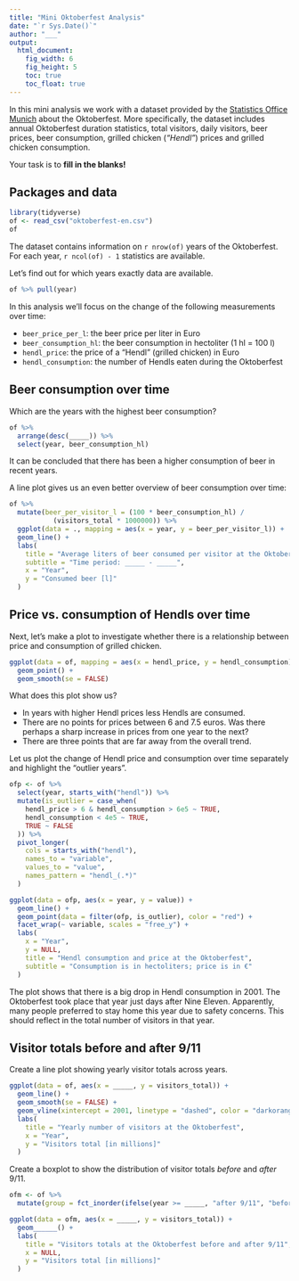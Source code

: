 ---
title: "Mini Oktoberfest Analysis"
date: "`r Sys.Date()`"
author: "___"
output: 
  html_document:
    fig_width: 6
    fig_height: 5
    toc: true
    toc_float: true
---

In this mini analysis we work with a dataset provided by the [Statistics Office Munich](https://www.opengov-muenchen.de/dataset/oktoberfest/) about the Oktoberfest.
More specifically, the dataset includes annual Oktoberfest duration statistics, total visitors, daily visitors, beer prices, beer consumption, grilled chicken (_"Hendl"_) prices and grilled chicken consumption.

Your task is to **fill in the blanks!**

## Packages and data

```{r load-tidyverse-and-data, message = FALSE}
library(tidyverse)
of <- read_csv("oktoberfest-en.csv")
of
```

The dataset contains information on `r nrow(of)` years of the Oktoberfest. 
For each year, `r ncol(of) - 1` statistics are available.

Let's find out for which years exactly data are available.

```{r pull}
of %>% pull(year)
```

In this analysis we'll focus on the change of the following measurements over time:

- `beer_price_per_l`: the beer price per liter in Euro
- `beer_consumption_hl`: the beer consumption in hectoliter (1 hl = 100 l)
- `hendl_price`: the price of a "Hendl" (grilled chicken) in Euro
- `hendl_consumption`: the number of Hendls eaten during the Oktoberfest

## Beer consumption over time

Which are the years with the highest beer consumption?

```{r drinking-years, eval = FALSE}
of %>%
  arrange(desc(_____)) %>%
  select(year, beer_consumption_hl)
```

It can be concluded that there has been a higher consumption of beer in recent years.

A line plot gives us an even better overview of beer consumption over time:

```{r line-plot-beer-consumption}
of %>%
  mutate(beer_per_visitor_l = (100 * beer_consumption_hl) / 
           (visitors_total * 1000000)) %>%
  ggplot(data = ., mapping = aes(x = year, y = beer_per_visitor_l)) +
  geom_line() +
  labs(
    title = "Average liters of beer consumed per visitor at the Oktoberfest",
    subtitle = "Time period: _____ - _____", 
    x = "Year",
    y = "Consumed beer [l]"
  )
```

## Price vs. consumption of Hendls over time

Next, let's make a plot to investigate whether there is a relationship between price and consumption of grilled chicken.

```{r hendl-price-vs-consumption, message = FALSE}
ggplot(data = of, mapping = aes(x = hendl_price, y = hendl_consumption)) +
  geom_point() +
  geom_smooth(se = FALSE)
```

What does this plot show us?

- In years with higher Hendl prices less Hendls are consumed.
- There are no points for prices between 6 and 7.5 euros. Was there perhaps a sharp increase in prices from one year to the next?
- There are three points that are far away from the overall trend. 

Let us plot the change of Hendl price and consumption over time separately and highlight the "outlier years". 

```{r hendl-consumption-over-time, fig.width = 8}
ofp <- of %>%
  select(year, starts_with("hendl")) %>%
  mutate(is_outlier = case_when(
    hendl_price > 6 & hendl_consumption > 6e5 ~ TRUE,
    hendl_consumption < 4e5 ~ TRUE,
    TRUE ~ FALSE
  )) %>%
  pivot_longer(
    cols = starts_with("hendl"), 
    names_to = "variable", 
    values_to = "value", 
    names_pattern = "hendl_(.*)"
  )

ggplot(data = ofp, aes(x = year, y = value)) +
  geom_line() +
  geom_point(data = filter(ofp, is_outlier), color = "red") +
  facet_wrap(~ variable, scales = "free_y") +
  labs(
    x = "Year",
    y = NULL,
    title = "Hendl consumption and price at the Oktoberfest",
    subtitle = "Consumption is in hectoliters; price is in €"
  )
```

The plot shows that there is a big drop in Hendl consumption in 2001. 
The Oktoberfest took place that year just days after Nine Eleven. 
Apparently, many people preferred to stay home this year due to safety concerns. This should reflect in the total number of visitors in that year.

## Visitor totals before and after 9/11

Create a line plot showing yearly visitor totals across years.

```{r yearly-visitors, eval = FALSE, message = FALSE}
ggplot(data = of, aes(x = _____, y = visitors_total)) + 
  geom_line() +
  geom_smooth(se = FALSE) +
  geom_vline(xintercept = 2001, linetype = "dashed", color = "darkorange1", size = 1.5) +
  labs(
    title = "Yearly number of visitors at the Oktoberfest",
    x = "Year",
    y = "Visitors total [in millions]"
  )
```

Create a boxplot to show the distribution of visitor totals _before_ and _after_ 9/11.

```{r visitors-before-after-911, eval = FALSE}
ofm <- of %>%
  mutate(group = fct_inorder(ifelse(year >= _____, "after 9/11", "before 9/11"))) 

ggplot(data = ofm, aes(x = _____, y = visitors_total)) +
  geom______() +
  labs(
    title = "Visitors totals at the Oktoberfest before and after 9/11",
    x = NULL,
    y = "Visitors total [in millions]"
  )
```

